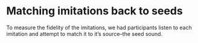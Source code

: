 # Matching imitations back to seeds

To measure the fidelity of the imitations, we had participants listen to each
imitation and attempt to match it to it's source--the seed sound.